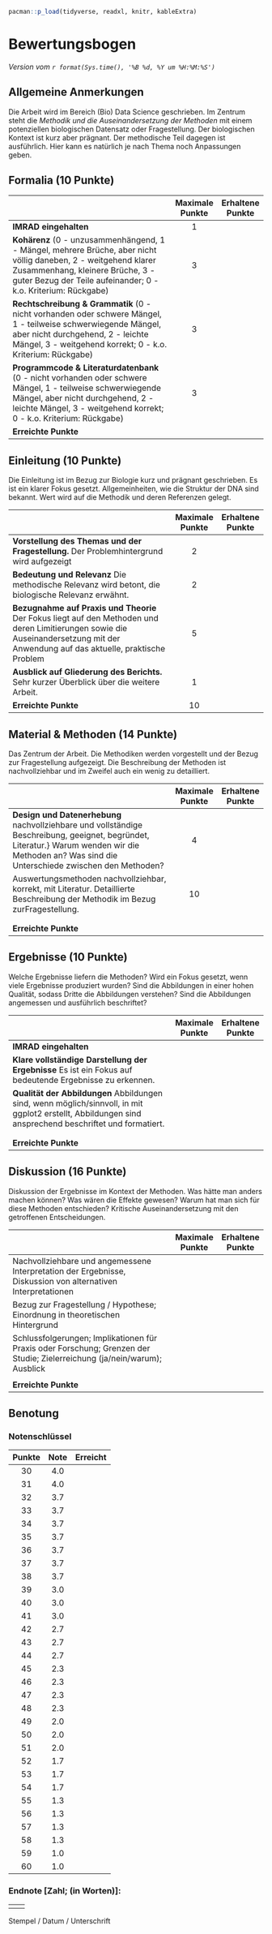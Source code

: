 ```r
pacman::p_load(tidyverse, readxl, knitr, kableExtra)
```

# Bewertungsbogen {#sec-bewertung}

*Version vom `r format(Sys.time(), '%B %d, %Y um %H:%M:%S')`*

## Allgemeine Anmerkungen

Die Arbeit wird im Bereich (Bio) Data Science geschrieben. Im Zentrum steht die *Methodik und die Auseinandersetzung der Methoden* mit einem potenziellen biologischen Datensatz oder Fragestellung. Der biologischen Kontext ist kurz aber prägnant. Der methodische Teil dagegen ist ausführlich. Hier kann es natürlich je nach Thema noch Anpassungen geben.

## Formalia (10 Punkte)

|                                                                                                                                                                                                                        | Maximale Punkte | Erhaltene Punkte |
|------------------------------------------------------------------------------------------------------------------------------------------------------------------------------------------------------------------------|:---------------:|:----------------:|
| **IMRAD eingehalten**                                                                                                                                                                                                  |        1        |                  |
| **Kohärenz** (0 - unzusammenhängend, 1 - Mängel, mehrere Brüche, aber nicht völlig daneben, 2 - weitgehend klarer Zusammenhang, kleinere Brüche, 3 - guter Bezug der Teile aufeinander; 0 - k.o. Kriterium: Rückgabe)  |        3        |                  |
| **Rechtschreibung & Grammatik** (0 - nicht vorhanden oder schwere Mängel, 1 - teilweise schwerwiegende Mängel, aber nicht durchgehend, 2 - leichte Mängel, 3 - weitgehend korrekt; 0 - k.o. Kriterium: Rückgabe)       |        3        |                  |
| **Programmcode & Literaturdatenbank** (0 - nicht vorhanden oder schwere Mängel, 1 - teilweise schwerwiegende Mängel, aber nicht durchgehend, 2 - leichte Mängel, 3 - weitgehend korrekt; 0 - k.o. Kriterium: Rückgabe) |        3        |                  |
| **Erreichte Punkte**                                                                                                                                                                                                   |                 |                  |

## Einleitung (10 Punkte)

Die Einleitung ist im Bezug zur Biologie kurz und prägnant geschrieben. Es ist ein klarer Fokus gesetzt. Allgemeinheiten, wie die Struktur der DNA sind bekannt. Wert wird auf die Methodik und deren Referenzen gelegt.

|                                                                                                                                                                                    | Maximale Punkte | Erhaltene Punkte |
|------------------------------------------------------------------------------------------------------------------------------------------------------------------------------------|:---------------:|:----------------:|
| **Vorstellung des Themas und der Fragestellung.** Der Problemhintergrund wird aufgezeigt                                                                                           |        2        |                  |
| **Bedeutung und Relevanz** Die methodische Relevanz wird betont, die biologische Relevanz erwähnt.                                                                                 |        2        |                  |
| **Bezugnahme auf Praxis und Theorie** Der Fokus liegt auf den Methoden und deren Limitierungen sowie die Auseinandersetzung mit der Anwendung auf das aktuelle, praktische Problem |        5        |                  |
| **Ausblick auf Gliederung des Berichts.** Sehr kurzer Überblick über die weitere Arbeit.                                                                                           |        1        |                  |
| **Erreichte Punkte**                                                                                                                                                               |       10        |                  |

## Material & Methoden (14 Punkte)

Das Zentrum der Arbeit. Die Methodiken werden vorgestellt und der Bezug zur Fragestellung aufgezeigt. Die Beschreibung der Methoden ist nachvollziehbar und im Zweifel auch ein wenig zu detailliert.

|                                                                                                                                                                                                  | Maximale Punkte | Erhaltene Punkte |
|--------------------------------------------------------------------------------------------------------------------------------------------------------------------------------------------------|:---------------:|:----------------:|
| **Design und Datenerhebung** nachvollziehbare und vollständige Beschreibung, geeignet, begründet, Literatur.} Warum wenden wir die Methoden an? Was sind die Unterschiede zwischen den Methoden? |        4        |                  |
| Auswertungsmethoden nachvollziehbar, korrekt, mit Literatur. Detaillierte Beschreibung der Methodik im Bezug zurFragestellung.                                                                   |       10        |                  |
|                                                                                                                                                                                                  |                 |                  |
|                                                                                                                                                                                                  |                 |                  |
| **Erreichte Punkte**                                                                                                                                                                             |                 |                  |

## Ergebnisse (10 Punkte)

Welche Ergebnisse liefern die Methoden? Wird ein Fokus gesetzt, wenn viele Ergebnisse produziert wurden? Sind die Abbildungen in einer hohen Qualität, sodass Dritte die Abbildungen verstehen? Sind die Abbildungen angemessen und ausführlich beschriftet?

|                                                                                                                                                         | Maximale Punkte | Erhaltene Punkte |
|---------------------------------------------------------------------------------------------------------------------------------------------------------|:---------------:|:----------------:|
| **IMRAD eingehalten**                                                                                                                                   |                 |                  |
| **Klare vollständige Darstellung der Ergebnisse** Es ist ein Fokus auf bedeutende Ergebnisse zu erkennen.                                               |                 |                  |
| **Qualität der Abbildungen** Abbildungen sind, wenn möglich/sinnvoll, in mit ggplot2 erstellt, Abbildungen sind ansprechend beschriftet und formatiert. |                 |                  |
|                                                                                                                                                         |                 |                  |
|                                                                                                                                                         |                 |                  |
| **Erreichte Punkte**                                                                                                                                    |                 |                  |

## Diskussion (16 Punkte)

Diskussion der Ergebnisse im Kontext der Methoden. Was hätte man anders machen können? Was wären die Effekte gewesen? Warum hat man sich für diese Methoden entschieden? Kritische Auseinandersetzung mit den getroffenen Entscheidungen.

|                                                                                                                           | Maximale Punkte | Erhaltene Punkte |
|---------------------------------------------------------------------------------------------------------------------------|:---------------:|:----------------:|
| Nachvollziehbare und angemessene Interpretation der Ergebnisse, Diskussion von alternativen Interpretationen              |                 |                  |
| Bezug zur Fragestellung / Hypothese; Einordnung in theoretischen Hintergrund                                              |                 |                  |
| Schlussfolgerungen; Implikationen für Praxis oder Forschung; Grenzen der Studie; Zielerreichung (ja/nein/warum); Ausblick |                 |                  |
|                                                                                                                           |                 |                  |
| **Erreichte Punkte**                                                                                                      |                 |                  |

## Benotung

### Notenschlüssel

| Punkte | Note | Erreicht |
|:------:|:----:|:--------:|
|   30   | 4.0  |          |
|   31   | 4.0  |          |
|   32   | 3.7  |          |
|   33   | 3.7  |          |
|   34   | 3.7  |          |
|   35   | 3.7  |          |
|   36   | 3.7  |          |
|   37   | 3.7  |          |
|   38   | 3.7  |          |
|   39   | 3.0  |          |
|   40   | 3.0  |          |
|   41   | 3.0  |          |
|   42   | 2.7  |          |
|   43   | 2.7  |          |
|   44   | 2.7  |          |
|   45   | 2.3  |          |
|   46   | 2.3  |          |
|   47   | 2.3  |          |
|   48   | 2.3  |          |
|   49   | 2.0  |          |
|   50   | 2.0  |          |
|   51   | 2.0  |          |
|   52   | 1.7  |          |
|   53   | 1.7  |          |
|   54   | 1.7  |          |
|   55   | 1.3  |          |
|   56   | 1.3  |          |
|   57   | 1.3  |          |
|   58   | 1.3  |          |
|   59   | 1.0  |          |
|   60   | 1.0  |          |

### Endnote \[Zahl; (in Worten)\]:

|     |     |
|-----|-----|
|     |     |

Stempel / Datum / Unterschrift
